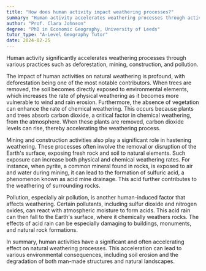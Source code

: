 ```yaml
---
title: "How does human activity impact weathering processes?"
summary: "Human activity accelerates weathering processes through activities like deforestation, mining, construction, and pollution."
author: "Prof. Clara Johnson"
degree: "PhD in Economic Geography, University of Leeds"
tutor_type: "A-Level Geography Tutor"
date: 2024-02-25
---
```


Human activity significantly accelerates weathering processes through various practices such as deforestation, mining, construction, and pollution.

The impact of human activities on natural weathering is profound, with deforestation being one of the most notable contributors. When trees are removed, the soil becomes directly exposed to environmental elements, which increases the rate of physical weathering as it becomes more vulnerable to wind and rain erosion. Furthermore, the absence of vegetation can enhance the rate of chemical weathering. This occurs because plants and trees absorb carbon dioxide, a critical factor in chemical weathering, from the atmosphere. When these plants are removed, carbon dioxide levels can rise, thereby accelerating the weathering process.

Mining and construction activities also play a significant role in hastening weathering. These processes often involve the removal or disruption of the Earth's surface, exposing fresh rock and soil to natural elements. Such exposure can increase both physical and chemical weathering rates. For instance, when pyrite, a common mineral found in rocks, is exposed to air and water during mining, it can lead to the formation of sulfuric acid, a phenomenon known as acid mine drainage. This acid further contributes to the weathering of surrounding rocks.

Pollution, especially air pollution, is another human-induced factor that affects weathering. Certain pollutants, including sulfur dioxide and nitrogen oxides, can react with atmospheric moisture to form acids. This acid rain can then fall to the Earth's surface, where it chemically weathers rocks. The effects of acid rain can be especially damaging to buildings, monuments, and natural rock formations.

In summary, human activities have a significant and often accelerating effect on natural weathering processes. This acceleration can lead to various environmental consequences, including soil erosion and the degradation of both man-made structures and natural landscapes.
    